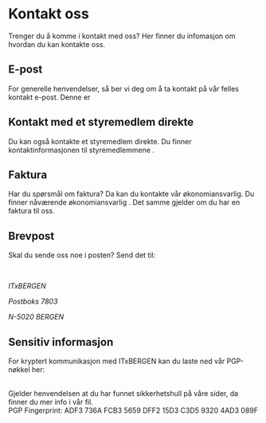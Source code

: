
# Kontakt oss

Trenger du å komme i kontakt med oss? Her finner du infomasjon om hvordan du kan kontakte oss.

## E-post

For generelle henvendelser, så ber vi deg om å ta kontakt på vår felles kontakt e-post. Denne er <ExternalLink href="mailto:kontakt@itxbergen.no" linkText="kontakt@itxbergen.no"/>

## Kontakt med et styremedlem direkte

Du kan også kontakte et styremedlem direkte. Du finner kontaktinformasjonen til styremedlemmene <InternalLink href="/om-oss/styremedlemmer" linkText="ved å klikke her" />.

## Faktura

Har du spørsmål om faktura? Da kan du kontakte vår økonomiansvarlig. Du finner nåværende økonomiansvarlig <InternalLink href="/om-oss/styremedlemmer" linkText="ved å klikke her" />. Det samme gjelder om du har en faktura til oss.

## Brevpost

Skal du sende oss noe i posten? Send det til:

<br />

_ITxBERGEN_

_Postboks 7803_

_N-5020 BERGEN_

## Sensitiv informasjon

For kryptert kommunikasjon med ITxBERGEN kan du laste ned vår PGP-nøkkel her: <InternalLink href="/security/ITxBERGEN_PGP_PUBLIC.asc" linkText="ITxBERGEN_PGP_PUBLIC.asc"/>

<br />
Gjelder henvendelsen at du har funnet sikkerhetshull på våre sider, da finner du
mer info i vår <InternalLink
  href="/.well-known/security.txt"
  linkText="security.txt"
/> fil.

<br />
PGP Fingerprint: ADF3 736A FCB3 5659 DFF2 15D3 C3D5 9320 4AD3 089F

